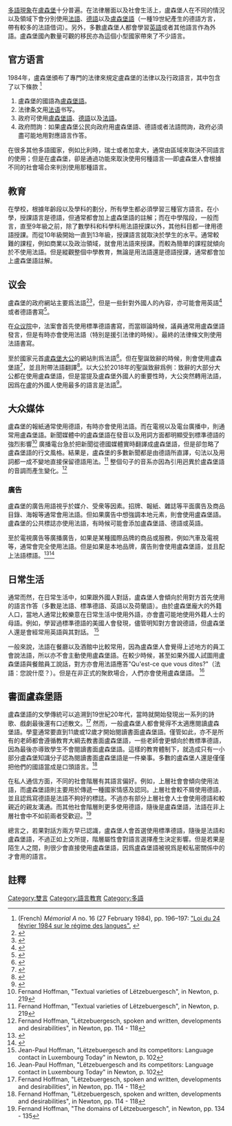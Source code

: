 [[多语制|多語現象]]在[[盧森堡|盧森堡]]十分普遍。在法律層面以及社會生活上，盧森堡人在不同的情況以及領域下會分別使用[[法语|法語]]、[[德语|德語]]以及[[卢森堡语|盧森堡語]]（一種19世紀產生的德語方言，帶有較多的法語借词）。另外，多數盧森堡人都會學習[[英语|英語]]或者其他語言作為外語。盧森堡國內數量可觀的移民亦為這個小型國家帶來了不少語言。

== 官方语言 ==
1984年，盧森堡頒布了專門的法律來規定盧森堡的法律以及行政語言，其中包含了以下條款
<ref>(French) ''Mémorial A'' no. 16 (27 February 1984), pp. 196–197: [http://www.legilux.public.lu/leg/a/archives/1984/0162702/index.html "Loi du 24 février 1984 sur le régime des langues".] {{Wayback|url=http://www.legilux.public.lu/leg/a/archives/1984/0162702/index.html |date=20060203005510 }}</ref>

#盧森堡的國語為[[卢森堡语|盧森堡語]]。
#法律条文用[[法语|法语]]书写。
#政府可使用[[卢森堡语|盧森堡語]]、[[德语|德語]]以及[[法语|法語]]。
#政府問詢：如果盧森堡公民向政府用盧森堡語、德語或者法語問詢，政府必須盡可能地用對應語言作答。

在很多其他多語國家，例如比利時，瑞士或者加拿大，通常由區域來取決不同語言的使用；但是在盧森堡，卻是通過功能來取決使用何種語言──即盧森堡人會根據不同的社會場合來判別使用那種語言。

== 教育 ==
在學校，根據年齡段以及學科的劃分，所有學生都必須學習三種官方語言。在小學，授課語言是德語，但通常都會加上盧森堡語的註解；而在中學階段，一般而言，直至9年級之前，除了數學科和科學科用法語授課以外，其他科目都一律用德語授課。而從10年級開始一直到13年級，授課語言就取決於學生的水平。通常較難的課程，例如商業以及政治領域，就會用法語來授課。而較為簡單的課程就傾向於不使用法語。但是縱觀整個中學教育，無論是用法語還是德語授課，通常都會加上盧森堡語註解。

== 议会 ==
盧森堡的政府網站主要爲法語<ref>{{Cite web|title=gouvernement.lu - Accueil|url=https://www.gouvernement.lu/|language=fr|website=www.gouvernement.lu|access-date=2017-11-10|archive-date=2018-02-15|archive-url=https://web.archive.org/web/20180215073548/http://www.gouvernement.lu/|dead-url=no}}</ref><ref>{{Cite news|url=http://www.luxembourg.public.lu/fr/index.html|title=Luxembourg|access-date=2017-11-10|language=fr|archive-date=2019-11-04|archive-url=https://web.archive.org/web/20191104210425/http://luxembourg.public.lu/fr/index.html|dead-url=no}}</ref>，但是一些針對外國人的內容，亦可能會用英語<ref>{{Cite news|url=http://www.luxembourg.public.lu/en/index.html|title=Luxembourg|access-date=2017-11-10|language=en|archive-url=https://web.archive.org/web/20141103223719/http://www.luxembourg.public.lu/en/index.html|archive-date=2014-11-03|dead-url=yes}}</ref>或者德語書寫<ref>{{Cite news|url=http://www.luxembourg.public.lu/de/index.html|title=Luxemburg|access-date=2017-11-10|language=de|archive-url=https://web.archive.org/web/20170113135300/http://www.luxembourg.public.lu/de/index.html|archive-date=2017-01-13|dead-url=yes}}</ref>。

在[[众议院_(卢森堡)|众议院]]中，法案會首先使用標準德語書寫，而當辯論時候，議員通常用盧森堡語發言，但是有時亦會使用法語（特別是援引法律的時候）。最終的法律條文則使用法語書寫。

至於國家元首[[卢森堡大公|盧森堡大公]]的網站則爲法語<ref>{{Cite web|title=Cour Grand-Ducale de Luxembourg - Accueil|url=http://www.monarchie.lu/fr/index.html|language=fr|website=www.monarchie.lu|access-date=2017-11-10|archive-date=2017-10-20|archive-url=https://web.archive.org/web/20171020064318/http://www.monarchie.lu/fr/index.html|dead-url=no}}</ref>。但在聖誕致辭的時候，則會使用盧森堡語<ref>{{Cite web|title=RTL - de Journal - Chrëschtusprooch vum Grand-Duc|url=http://tele.rtl.lu/emissiounen/de-journal/3026611.html|date=2014-12-24|website=RTL|accessdate=2020-08-06|archive-date=2019-01-29|archive-url=https://web.archive.org/web/20190129131751/http://tele.rtl.lu/emissiounen/de-journal/3026611.html|dead-url=no}}</ref>，並且附帶法語翻譯<ref>{{Cite web|title=Discours de Noël prononcé par S.A.R. le Grand-Duc (version FR) - Cour Grand-Ducale de Luxembourg - Décembre 2014|url=http://www.monarchie.lu/fr/actualites/discours/2014/12/discours-noel-fr/index.html|language=fr|website=www.monarchie.lu|access-date=2017-11-10|archive-date=2019-09-02|archive-url=https://web.archive.org/web/20190902025141/http://www.monarchie.lu/fr/actualites/discours/2014/12/discours-noel-fr/index.html|dead-url=no}}</ref>。以大公於2018年的聖誕致辭爲例：致辭的大部分大公都在使用盧森堡語，但是當提及盧森堡外國人的重要性時，大公突然轉用法語，因爲在盧的外國人使用最多的語言是法語<ref>{{Cite web|title=Discours de Noël prononcé par S.A.R. le Grand-Duc - Cour Grand-Ducale de Luxembourg - Décembre 2018|url=http://www.monarchie.lu/fr/actualites/discours/2018/12/discours-noel-lu/index.html|date=2018-12-24|language=Luxembourgish, French|website=www.monarchie.lu|access-date=2019-05-12|archive-date=2019-09-19|archive-url=https://web.archive.org/web/20190919151149/http://www.monarchie.lu/fr/actualites/discours/2018/12/discours-noel-lu/index.html|dead-url=no}}</ref>。

== 大众媒体 ==
盧森堡的報紙通常使用德語，有時亦會使用法語。而在電視以及電台廣播中，則通常用盧森堡語。新聞媒體中的盧森堡語在發音以及用詞方面都明顯受到標準德語的強烈影響<ref name="textual">Fernand Hoffman, "Textual varieties of Lëtzebuergesch", in Newton, p. 219</ref> 廣播電台急於把新聞從德國媒體實時翻譯成盧森堡語，但是卻忽略了盧森堡語的行文風格。結果是，盧森堡的多數新聞都是由德語所直譯，句法以及用詞都一成不變地直接保留德語用法。<ref name="textual">Fernand Hoffman, "Textual varieties of Lëtzebuergesch", in Newton, p. 219</ref> 整個句子的音系亦因為引用迥異於盧森堡語的音調而產生變化。<ref name="developments">Fernand Hoffman, "Lëtzebuergesch, spoken and written, developments and desirabilities", in Newton, pp. 114 - 118</ref>

=== 廣告 ===
盧森堡的廣告用語視乎於媒介、受衆等因素。招牌、報紙、雜誌等平面廣告及商品目錄、海報等通常會用法語。但如果廣告中想強調本地元素，則會使用盧森堡語。盧森堡的公共標誌亦使用法語，有時候可能會添加盧森堡語、德語或英語。

至於電視廣告等廣播廣告，如果是某種國際品牌的商品或服務，例如汽車及電視等，通常會完全使用法語。但是如果是本地品牌，廣告則會使用盧森堡語，並且配上法語標語。<ref>{{Citation|last=Sources Rosport|title=Rosport mat: Introducing Zitroun|date=2018-04-16|url=https://www.youtube.com/watch?v=wgUmr8BBcUM|access-date=2018-07-25}}</ref><ref>{{Citation|last=Luxair Luxembourg Airlines|title=Luxair commercial from 1982|date=2015-10-15|url=https://www.youtube.com/watch?v=W-Y07TZHfyc|language=Luxembourgish, French|accessdate=2017-12-05}}</ref>

== 日常生活 ==
通常而然，在日常生活中，如果跟外國人對話，盧森堡人會傾向於用對方首先使用的語言作答（多數是法語、標準德語、英語以及荷蘭語）。由於盧森堡龐大的外籍人口，當地人通常比較樂意在日常生活中使用外語，亦會盡可能地使用外籍人士的母語。例如，學習過標準德語的美國人會發現，儘管明知對方會說德語，但盧森堡人還是會經常用英語與其對話。
<ref name="Hoffman">Jean-Paul Hoffman, "Lëtzebuergesch and its competitors: Language contact in Luxembourg Today" in Newton, p. 102</ref>

一般來說，法語在餐廳以及酒館中比較常用，因為盧森堡人會覺得上述地方的員工會說法語，所以亦不會主動使用盧森堡語。在較少時候，甚至如果外國人試圖用盧森堡語與餐館員工說話，對方亦會用法語應答"Qu'est-ce que vous dites?"（法語：您說什麼？）。但是在非正式的聚飲場合，人們亦會使用盧森堡語。
<ref name="Hoffman">Jean-Paul Hoffman, "Lëtzebuergesch and its competitors: Language contact in Luxembourg Today" in Newton, p. 102</ref>

== 書面盧森堡語 ==
盧森堡語的文學傳統可以追溯到19世紀20年代，當時就開始發現出一系列的詩歌、戲劇最後還有口述散文。<ref name="developments">Fernand Hoffman, "Lëtzebuergesch, spoken and written, developments and desirabilities", in Newton, pp. 114 - 118</ref> 然而，一般盧森堡人都會覺得不太適應閱讀盧森堡語。學童通常要直到11歲或12歲才開始閱讀書面盧森堡語。僅管如此，亦不是所有的老師都會遵循教育大綱去教書面盧森堡語，一些老師會更傾向於教標準德語，因為最後亦導致學生不會閱讀書面盧森堡語。這樣的教育體制下，就造成只有一小部分盧森堡知識分子認為閱讀書面盧森堡語是一件樂事。多數的盧森堡人還是僅僅把他們的國語當成是口頭語言。<ref name="developments">Fernand Hoffman, "Lëtzebuergesch, spoken and written, developments and desirabilities", in Newton, pp. 114 - 118</ref>

在私人通信方面，不同的社會階層有其語言偏好。例如，上層社會會傾向使用法語，而盧森堡語則主要用於傳遞一種國家情感及認同。上層社會較不屑使用德語，並且認爲寫德語是法語不夠好的標誌。不過亦有部分上層社會人士會使用德語和較親近的親友溝通。而其他社會階層則更多使用德語，隨後是盧森堡語，法語在非上層社會中不如前兩者受歡迎。<ref name="domains">Fernand Hoffman, "The domains of Lëtzebuergesch", in Newton, pp. 134 - 135</ref>

總言之，若果對話方兩方早已認識，盧森堡人會首選使用標準德語，隨後是法語和盧森堡語，不過正如上文所提，階層屬性會對語言選擇產生決定影響。但是若果是陌生人之間，則很少會直接使用盧森堡語，因爲盧森堡語被視爲是較私密關係中的才會用的語言。

== 註釋 ==
{{Reflist}}

{{欧洲题目|语言}}
[[Category:雙言|Category:雙言]]
[[Category:語言教育|Category:語言教育]]
[[Category:多語|Category:多語]]
